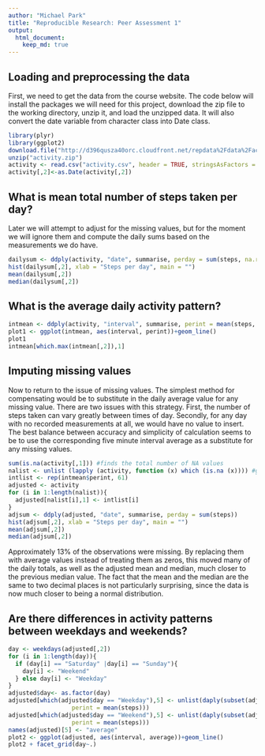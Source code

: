 ```yaml
---
author: "Michael Park"
title: "Reproducible Research: Peer Assessment 1"
output: 
  html_document:
    keep_md: true
---
```



## Loading and preprocessing the data
First, we need to get the data from the course website. The code below will install the packages we will need for this project, download the zip file to the working directory, unzip it, and load the unzipped data. It will also convert the date variable from character class into Date class.

```r
library(plyr)
library(ggplot2)
download.file("http://d396qusza40orc.cloudfront.net/repdata%2Fdata%2Factivity.zip", "activity.zip")
unzip("activity.zip")
activity <- read.csv("activity.csv", header = TRUE, stringsAsFactors = FALSE)
activity[,2]<-as.Date(activity[,2])
```

## What is mean total number of steps taken per day?
Later we will attempt to adjust for the missing values, but for the moment we will ignore them and compute the daily sums based on the measurements we do have.

```r
dailysum <- ddply(activity, "date", summarise, perday = sum(steps, na.rm = TRUE))
hist(dailysum[,2], xlab = "Steps per day", main = "")
mean(dailysum[,2])
median(dailysum[,2])
```

## What is the average daily activity pattern?
```r
intmean <- ddply(activity, "interval", summarise, perint = mean(steps, na.rm = TRUE))  
plot1 <- ggplot(intmean, aes(interval, perint))+geom_line()
plot1
intmean[which.max(intmean[,2]),1]  
```
## Imputing missing values
Now to return to the issue of missing values. The simplest method for compensating would be to substitute in the daily average value for any missing value. There are two issues with this strategy. First, the number of steps taken can vary greatly between times of day. Secondly, for any day with no recorded measurements at all, we would have no value to insert. The best balance between accuracy and simplicity of calculation seems to be to use the corresponding five minute interval average as a substitute for any missing values. 

```r
sum(is.na(activity[,1])) #finds the total number of NA values
nalist <- unlist (lapply (activity, function (x) which (is.na (x)))) #gets the indices of all of the NA values
intlist <- rep(intmean$perint, 61) 
adjusted <- activity
for (i in 1:length(nalist)){
  adjusted[nalist[i],1] <- intlist[i]
}
adjsum <- ddply(adjusted, "date", summarise, perday = sum(steps))
hist(adjsum[,2], xlab = "Steps per day", main = "")
mean(adjsum[,2])
median(adjsum[,2])
```
Approximately 13% of the observations were missing. By replacing them with average values instead of treating them as zeros, this moved many of the daily totals, as well as the adjusted mean and median, much closer to the previous median value. The fact that the mean and the median are the same to two decimal places is not particularly surprising, since the data is now much closer to being a normal distribution.

## Are there differences in activity patterns between weekdays and weekends?
```r
day <- weekdays(adjusted[,2])
for (i in 1:length(day)){
  if (day[i] == "Saturday" |day[i] == "Sunday"){
    day[i] <- "Weekend"
  } else day[i] <- "Weekday"
}
adjusted$day<- as.factor(day)
adjusted[which(adjusted$day == "Weekday"),5] <- unlist(daply(subset(adjusted, day == "Weekday"), "interval", summarise, 
                  perint = mean(steps)))
adjusted[which(adjusted$day == "Weekend"),5] <- unlist(daply(subset(adjusted, day == "Weekend"), "interval", summarise, 
                  perint = mean(steps)))
names(adjusted)[5] <- "average"
plot2 <- ggplot(adjusted, aes(interval, average))+geom_line()
plot2 + facet_grid(day~.)
```